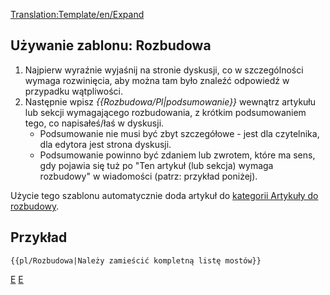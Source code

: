 <noinclude>[[Translation:Template/en/Expand]]</noinclude><noinclude></noinclude>{{en/Ambox| type  = notice
| image = Paper-plus.png
| text  = Ten artykuł (lub sekcja) wymaga '''[{{SERVER}}{{localurl:{{NAMESPACE}}:{{PAGENAME}}|action=edit}} rozbudowy]'''.<br/>{{{1|}}}
<div style="font-size: 80%">
*Więcej informacji możesz znaleźć w [[Talk:{{PAGENAME}}|dyskusji]] tego artykułu.
*Przeczytaj [[pl/Instrukcja Stylów|Instrukcję stylów]] przed edycją.
*Pamiętaj żeby usunąć ten szablon, kiedy artykuł zostanie rozbudowany.
</div>
}}<includeonly>{{{2|[[Category:pl/Artykuły do rozbudowania]]}}}</includeonly><noinclude>

==Używanie zablonu: Rozbudowa==
#Najpierw wyraźnie wyjaśnij na stronie dyskusji, co w szczególności wymaga rozwinięcia, aby można tam było znaleźć odpowiedź w przypadku wątpliwości.
#Następnie wpisz ''<nowiki>{{</nowiki>Rozbudowa/Pl|podsumowanie<nowiki>}}</nowiki>'' wewnątrz artykułu lub sekcji wymagającego rozbudowania, z krótkim podsumowaniem tego, co napisałeś/łaś w dyskusji.  
#*Podsumowanie nie musi być zbyt szczegółowe - jest dla czytelnika, dla edytora jest strona dyskusji. 
#*Podsumowanie powinno być zdaniem lub zwrotem, które ma sens, gdy pojawia się tuż po "Ten artykuł (lub sekcja) wymaga rozbudowy" w wiadomości (patrz: przykład poniżej).

Użycie tego szablonu automatycznie doda artykuł do [[:Category:pl/Artykuły do rozbudowy|kategorii Artykuły do rozbudowy]].

==Przykład==
<pre>{{pl/Rozbudowa|Należy zamieścić kompletną listę mostów}}</pre>
{{pl/Rozbudowa|Należy zamieścić kompletną listę mostów|2==}}


[[Category:en/Templates|E]][[Category:en/Message boxes|E]]</noinclude>